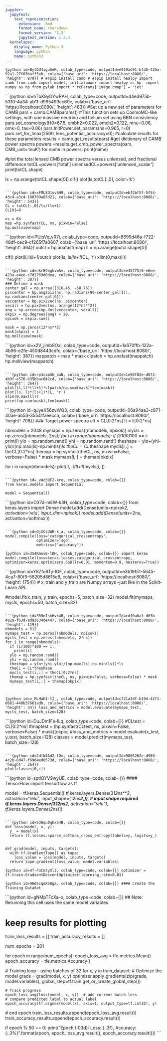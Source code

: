 ```yaml
---
jupyter:
  jupytext:
    text_representation:
      extension: .Rmd
      format_name: rmarkdown
      format_version: '1.2'
      jupytext_version: 1.3.4
  kernelspec:
    display_name: Python 3
    language: python
    name: python3
---
```


```{python id=BytDU4igu5eK, colab_type=code, outputId=e919ad91-b4d5-435a-92a1-27f03baff5eb, colab={'base_uri': 'https://localhost:8080/', 'height': 870}}
# #!pip install camb
# #!pip install healpy
import camb
from camb import model, initialpower
import healpy as hp 
import numpy as np
from pylab import *
rcParams['image.cmap'] = 'jet'
```

```{python id=hTbX9yDYwRAH, colab_type=code, outputId=d4e3975b-5310-4a34-ab11-d995493cc60c, colab={'base_uri': 'https://localhost:8080/', 'height': 483}}
#Set up a new set of parameters for CAMB
pars = camb.CAMBparams()
#This function sets up CosmoMC-like settings, with one massive neutrino and helium set using BBN consistency
pars.set_cosmology(H0=67.5, ombh2=0.022, omch2=0.122, mnu=0.06, omk=0, tau=0.06)
pars.InitPower.set_params(ns=0.965, r=0)
pars.set_for_lmax(2500, lens_potential_accuracy=0);
#calculate results for these parameters
results = camb.get_results(pars)
#get dictionary of CAMB power spectra
powers =results.get_cmb_power_spectra(pars, CMB_unit='muK')
for name in powers: print(name)


#plot the total lensed CMB power spectra versus unlensed, and fractional difference
totCL=powers['total']
unlensedCL=powers['unlensed_scalar']
print(totCL.shape)

ls = np.arange(totCL.shape[0])
clf()
plot(ls,totCL[:,0], color='k')

```

```{python id=xFML8D1svBH9, colab_type=code, outputId=ebf2bf5f-5f54-43c4-a3c4-168709a83d21, colab={'base_uri': 'https://localhost:8080/', 'height': 543}}
CL = totCL[:,0]/ls/(ls+1)
CL[0]=0

ns = 64
map =hp.synfast(CL, ns, pixwin=False)
hp.mollview(map)
```

```{python id=iPUtsVq_vR7i, colab_type=code, outputId=6699d46a-f722-48df-cec9-cf265f7a0607, colab={'base_uri': 'https://localhost:8080/', 'height': 364}}
outcl = hp.anafast(map)
ll = np.arange(outcl.shape[0])

clf()
plot(ll,ll*(ll+1)*outcl)
plot(ls, ls*(ls+1)*CL, 'r')
xlim(0,max(ll))
```

```{python id=nkrECwgkvwAv, colab_type=code, outputId=e45775f6-e6ee-423a-e4ee-c7d1769d0dea, colab={'base_uri': 'https://localhost:8080/', 'height': 387}}
### Define a mask
center_gal = np.array([316.45, -58.76])
pixcenter = hp.ang2pix(ns, np.radians(90-center_gal[1]), np.radians(center_gal[0]))
veccenter = hp.pix2vec(ns, pixcenter)
vecall = hp.pix2vec(ns, arange(12*ns**2))
ang = np.arccos(np.dot(veccenter, vecall))
okpix = np.degrees(ang) < 20.
npixok = okpix.sum()

mask = np.zeros(12*ns**2)
mask[okpix] = 1
hp.mollview(mask)
```

```{python id=x2V_jimb9Oxl, colab_type=code, outputId=1a670ffb-122a-4b96-e2fe-450d8443cdfc, colab={'base_uri': 'https://localhost:8080/', 'height': 387}}
mappatch = map * mask
clpatch = hp.anafast(mappatch)
hp.mollview(mappatch)

```

```{python id=rp3csmGh_buN, colab_type=code, outputId=1e90f02e-d072-4b9f-e576-b35bbac042cd, colab={'base_uri': 'https://localhost:8080/', 'height': 364}}
plot(ll,ll*(ll+1)*clpatch/np.sum(mask)*len(mask))
plot(ls, ls*(ls+1)*CL, 'r')
xlim(0,max(ll))
print(np.sum(mask),len(mask))
```

```{python id=qJyeK56zvWQ3, colab_type=code, outputId=06a94aa3-c871-40ae-ab53-35541faeecca, colab={'base_uri': 'https://localhost:8080/', 'height': 708}}
### Target power spectra
clt = CL[0:2*ns]
lt = ll[0:2*ns]

nbmodels = 2048
mymaps = np.zeros((nbmodels, npixok))
mycls = np.zeros((nbmodels, 2*ns))
for i in range(nbmodels):
  if (i/100)*100 == i: 
    print(i)
  ylo = np.random.rand()
  yhi = np.random.rand()
  theshape = ylo+(yhi-ylo)/(np.max(ls)-np.min(ls))*ls
  theCL = CL*theshape
  mycls[i,:] = theCL[0:2*ns]
  themap = hp.synfast(theCL, ns, pixwin=False, verbose=False) * mask
  mymaps[i,:] = themap[okpix]


for i in range(nbmodels):
  plot(lt, lt*(lt+1)*mycls[i,:])

```

```{python id=_vWc5QFZ-kre, colab_type=code, colab={}}
from keras.models import Sequential

model = Sequential()
```

```{python id=O37d-mEW-k3H, colab_type=code, colab={}}
from keras.layers import Dense
model.add(Dense(units=npixok*2, activation='relu', input_dim=npixok))
model.add(Dense(units=2*ns, activation='softmax'))

```

```{python id=OjXCsUWR-k_a, colab_type=code, colab={}}
model.compile(loss='categorical_crossentropy',
              optimizer='sgd',
              metrics=['accuracy'])
```

```{python id=3S4RmovE-lDH, colab_type=code, colab={}}
import keras
model.compile(loss=keras.losses.categorical_crossentropy,
              optimizer=keras.optimizers.SGD(lr=0.01, momentum=0.9, nesterov=True))
```

```{python id=Y8ZfoBTy-lGF, colab_type=code, outputId=e3b19f51-5645-4ca7-80f9-58205d8615e8, colab={'base_uri': 'https://localhost:8080/', 'height': 1754}}
# x_train and y_train are Numpy arrays --just like in the Scikit-Learn API.

#model.fit(x_train, y_train, epochs=5, batch_size=32)
model.fit(mymaps, mycls, epochs=50, batch_size=32)
```

```{python id=3R9nIsnHvk4R, colab_type=code, outputId=cdf0a0af-d03b-482a-f63d-ad93634de447, colab={'base_uri': 'https://localhost:8080/', 'height': 119}}
nbmodels = 512
mymaps_test = np.zeros((nbmodels, npixok))
mycls_test = np.zeros((nbmodels, 2*ns))
for i in range(nbmodels):
  if (i/100)*100 == i: 
    print(i)
  ylo = np.random.rand()
  yhi = np.random.rand()
  theshape = ylo+(yhi-ylo)/(np.max(ls)-np.min(ls))*ls
  theCL = CL*theshape
  mycls_test[i,:] = theCL[0:2*ns]
  themap = hp.synfast(theCL, ns, pixwin=False, verbose=False) * mask
  mymaps_test[i,:] = themap[okpix]



```

```{python id=v_MLHahI-lI_, colab_type=code, outputId=c721a3df-b194-42f1-d681-440b37661adb, colab={'base_uri': 'https://localhost:8080/', 'height': 34}}
loss_and_metrics = model.evaluate(mymaps_test, mycls_test, batch_size=128)
```

```{python id=DuJDm1Fs-lLq, colab_type=code, colab={}}
#CLtest = CL[0:2*ns]
#maptest = (hp.synfast(CLtest, ns, pixwin=False, verbose=False) * mask)[okpix]
#loss_and_metrics = model.evaluate(x_test, y_test, batch_size=128)
classes = model.predict(mymaps_test, batch_size=128)

```

```{python id=2dfW4Ad2-lOm, colab_type=code, outputId=9805262e-d989-4c2b-8d47-f6964ed0573d, colab={'base_uri': 'https://localhost:8080/', 'height': 364}}
plot(classes[0,:])
```

```{python id=sptlQYV9wyUE, colab_type=code, colab={}}
#### TensorFlow
import tensorflow as tf

model = tf.keras.Sequential([
  tf.keras.layers.Dense(3*12*ns**2, activation="relu", input_shape=(12*ns**2,)),  # input shape required
  tf.keras.layers.Dense(3*12*ns**2, activation="relu"),
  tf.keras.layers.Dense(2*ns)
])


```

```{python id=536qu0qhx54B, colab_type=code, colab={}}
def loss(model, x, y):
  y_ = model(x)
  return tf.losses.sparse_softmax_cross_entropy(labels=y, logits=y_)


def grad(model, inputs, targets):
  with tf.GradientTape() as tape:
    loss_value = loss(model, inputs, targets)
  return tape.gradient(loss_value, model.variables)
```

```{python id=4f-FoCmtyXlJ, colab_type=code, colab={}}
optimizer = tf.train.GradientDescentOptimizer(learning_rate=0.01)
```

```{python id=9HdScqdXb8ga, colab_type=code, colab={}}
#### Create the Training DataSet
```

```{python id=gNMpTFcXa--o, colab_type=code, colab={}}
## Note: Rerunning this cell uses the same model variables

# keep results for plotting
train_loss_results = []
train_accuracy_results = []

num_epochs = 201

for epoch in range(num_epochs):
  epoch_loss_avg = tfe.metrics.Mean()
  epoch_accuracy = tfe.metrics.Accuracy()

  # Training loop - using batches of 32
  for x, y in train_dataset:
    # Optimize the model
    grads = grad(model, x, y)
    optimizer.apply_gradients(zip(grads, model.variables),
                              global_step=tf.train.get_or_create_global_step())

    # Track progress
    epoch_loss_avg(loss(model, x, y))  # add current batch loss
    # compare predicted label to actual label
    epoch_accuracy(tf.argmax(model(x), axis=1, output_type=tf.int32), y)

  # end epoch
  train_loss_results.append(epoch_loss_avg.result())
  train_accuracy_results.append(epoch_accuracy.result())
  
  if epoch % 50 == 0:
    print("Epoch {:03d}: Loss: {:.3f}, Accuracy: {:.3%}".format(epoch,
                                                                epoch_loss_avg.result(),
                                                                epoch_accuracy.result()))
```
